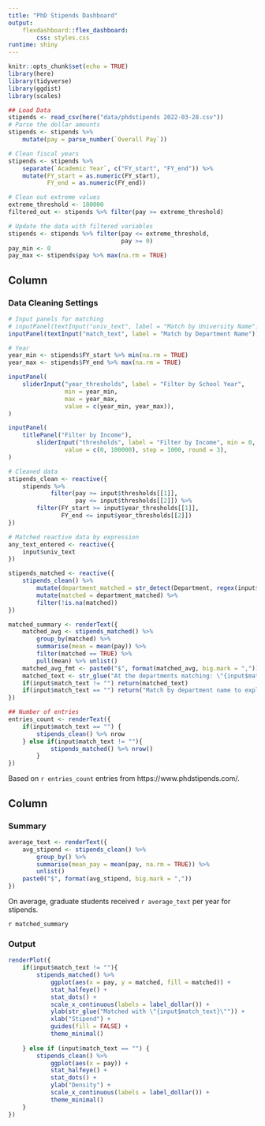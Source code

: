 ```yaml
---
title: "PhD Stipends Dashboard"
output: 
    flexdashboard::flex_dashboard:
        css: styles.css
runtime: shiny
---
```


```r
knitr::opts_chunk$set(echo = TRUE)
library(here)
library(tidyverse)
library(ggdist)
library(scales)

## Load Data
stipends <- read_csv(here("data/phdstipends 2022-03-28.csv"))
# Parse the dollar amounts 
stipends <- stipends %>% 
    mutate(pay = parse_number(`Overall Pay`))

# Clean fiscal years
stipends <- stipends %>% 
    separate(`Academic Year`, c("FY_start", "FY_end")) %>%
    mutate(FY_start = as.numeric(FY_start),
           FY_end = as.numeric(FY_end))

# Clean out extreme values
extreme_threshold <- 100000
filtered_out <- stipends %>% filter(pay >= extreme_threshold)

# Update the data with filtered variables
stipends <- stipends %>% filter(pay <= extreme_threshold,
                                pay >= 0)
pay_min <- 0
pay_max <- stipends$pay %>% max(na.rm = TRUE)
```


Column {.sidebar}
--------------------------------------------------

### Data Cleaning Settings
```r
# Input panels for matching
# inputPanel(textInput("univ_text", label = "Match by University Name"))
inputPanel(textInput("match_text", label = "Match by Department Name"))

# Year
year_min <- stipends$FY_start %>% min(na.rm = TRUE)
year_max <- stipends$FY_end %>% max(na.rm = TRUE)

inputPanel(
    sliderInput("year_thresholds", label = "Filter by School Year",
                min = year_min,
                max = year_max,
                value = c(year_min, year_max)),
)

inputPanel(
    titlePanel("Filter by Income"),
        sliderInput("thresholds", label = "Filter by Income", min = 0, max = pay_max,
                value = c(0, 100000), step = 1000, round = 3),
)

# Cleaned data
stipends_clean <- reactive({
    stipends %>% 
            filter(pay >= input$thresholds[[1]],
                   pay <= input$thresholds[[2]]) %>%
        filter(FY_start >= input$year_thresholds[[1]],
               FY_end <= input$year_thresholds[[2]])
})

# Matched reactive data by expression
any_text_entered <- reactive({
    input$univ_text 
})

stipends_matched <- reactive({
    stipends_clean() %>%
        mutate(department_matched = str_detect(Department, regex(input$match_text, ignore_case = TRUE))) %>%
        mutate(matched = department_matched) %>%
        filter(!is.na(matched))
})

matched_summary <- renderText({
    matched_avg <- stipends_matched() %>% 
        group_by(matched) %>%
        summarise(mean = mean(pay)) %>% 
        filter(matched == TRUE) %>% 
        pull(mean) %>% unlist()
    matched_avg_fmt <- paste0("$", format(matched_avg, big.mark = ","))
    matched_text <- str_glue("At the departments matching: \"{input$match_text}\", students received {matched_avg_fmt}.")
    if(input$match_text != "") return(matched_text)
    if(input$match_text == "") return("Match by department name to explore more.")
})

## Number of entries
entries_count <- renderText({
    if(input$match_text == "") {
        stipends_clean() %>% nrow
    } else if(input$match_text != ""){
            stipends_matched() %>% nrow()
        }
})
```


Based on `r entries_count` entries from https://www.phdstipends.com/.

Column
--------------------------------------------------

### Summary {data-height=100 .summary}
```r
average_text <- renderText({
    avg_stipend <- stipends_clean() %>% 
        group_by() %>%
        summarise(mean_pay = mean(pay, na.rm = TRUE)) %>%
        unlist()
    paste0("$", format(avg_stipend, big.mark = ","))
})
```


On average, graduate students received `r average_text` per year for stipends.

`r matched_summary`

### Output

```r
renderPlot({
    if(input$match_text != ""){
        stipends_matched() %>%
            ggplot(aes(x = pay, y = matched, fill = matched)) +
            stat_halfeye() +
            stat_dots() + 
            scale_x_continuous(labels = label_dollar()) +
            ylab(str_glue("Matched with \"{input$match_text}\"")) +
            xlab("Stipend") +
            guides(fill = FALSE) +
            theme_minimal()
        
    } else if (input$match_text == "") {
        stipends_clean() %>% 
            ggplot(aes(x = pay)) +
            stat_halfeye() +
            stat_dots() +
            ylab("Density") +
            scale_x_continuous(labels = label_dollar()) +
            theme_minimal()
    }
})
```

